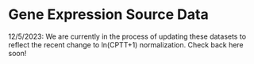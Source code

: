 # Gene Expression Source Data

12/5/2023: We are currently in the process of updating these datasets to reflect the recent change to ln(CPTT+1) normalization. Check back here soon!
